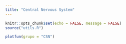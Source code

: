 ```yaml
---
title: "Central Nervous System"
---
```


```r
knitr::opts_chunk$set(echo = FALSE, message = FALSE)
source("utils.R")
```

```r
plotfun(grupo = "CSN")
```


